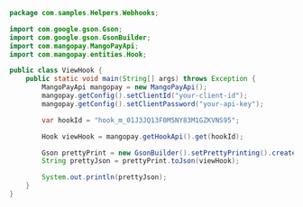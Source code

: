 ```java Java 
package com.samples.Helpers.Webhooks;

import com.google.gson.Gson;
import com.google.gson.GsonBuilder;
import com.mangopay.MangoPayApi;
import com.mangopay.entities.Hook;

public class ViewHook {
    public static void main(String[] args) throws Exception {
        MangoPayApi mangopay = new MangoPayApi();
        mangopay.getConfig().setClientId("your-client-id");
        mangopay.getConfig().setClientPassword("your-api-key");

        var hookId = "hook_m_01J3JQ13F0M5NY83M1GZKVNS95";

        Hook viewHook = mangopay.getHookApi().get(hookId);

        Gson prettyPrint = new GsonBuilder().setPrettyPrinting().create();
        String prettyJson = prettyPrint.toJson(viewHook);

        System.out.println(prettyJson);   
    }
}
```